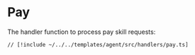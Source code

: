 # Pay

The handler function to process pay skill requests:

```tsx [src/handlers/pay.ts]
// [!include ~/../../templates/agent/src/handlers/pay.ts]
```
